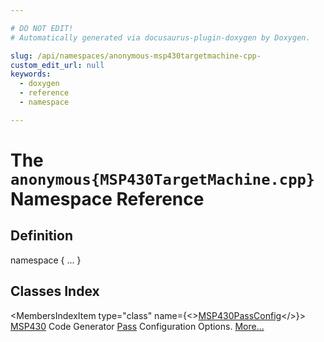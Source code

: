 ```yaml
---

# DO NOT EDIT!
# Automatically generated via docusaurus-plugin-doxygen by Doxygen.

slug: /api/namespaces/anonymous-msp430targetmachine-cpp-
custom_edit_url: null
keywords:
  - doxygen
  - reference
  - namespace

---
```





# The `anonymous{MSP430TargetMachine.cpp}` Namespace Reference

<DoxygenPage pluginConfig={pluginConfig}>



## Definition

<CodeBlock>namespace &#123; ... &#125;</CodeBlock>

## Classes Index

<MembersIndex>

<MembersIndexItem
  type="class"
  name={<><a href="/docs/api/classes/anonymous-namespace-msp430targetmachine-cpp-/msp430passconfig">MSP430PassConfig</a></>}>
<a href="/docs/api/namespaces/llvm/msp430">MSP430</a> Code Generator <a href="/docs/api/classes/llvm/pass">Pass</a> Configuration Options. <a href="/docs/api/classes/anonymous-namespace-msp430targetmachine-cpp-/msp430passconfig/#details">More...</a>
</MembersIndexItem>

</MembersIndex>


</DoxygenPage>
